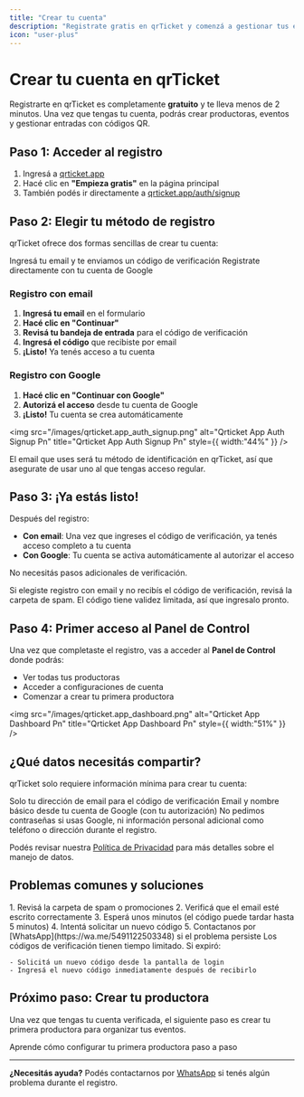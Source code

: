 ```yaml
---
title: "Crear tu cuenta"
description: "Registrate gratis en qrTicket y comenzá a gestionar tus eventos en minutos"
icon: "user-plus"
---
```


# Crear tu cuenta en qrTicket

Registrarte en qrTicket es completamente **gratuito** y te lleva menos de 2 minutos. Una vez que tengas tu cuenta, podrás crear productoras, eventos y gestionar entradas con códigos QR.

## Paso 1: Acceder al registro

1. Ingresá a [qrticket.app](https://qrticket.app)
2. Hacé clic en **"Empieza gratis"** en la página principal
3. También podés ir directamente a [qrticket.app/auth/signup](https://qrticket.app/auth/signup)

## Paso 2: Elegir tu método de registro

qrTicket ofrece dos formas sencillas de crear tu cuenta:

<CardGroup cols={2}>
  <Card title="Con email" icon="envelope">
    Ingresá tu email y te enviamos un código de verificación
  </Card>
  <Card title="Con Google" icon="google">
    Registrate directamente con tu cuenta de Google
  </Card>
</CardGroup>

### Registro con email

1. **Ingresá tu email** en el formulario
2. **Hacé clic en "Continuar"**
3. **Revisá tu bandeja de entrada** para el código de verificación
4. **Ingresá el código** que recibiste por email
5. **¡Listo\!** Ya tenés acceso a tu cuenta

### Registro con Google

1. **Hacé clic en "Continuar con Google"**
2. **Autorizá el acceso** desde tu cuenta de Google
3. **¡Listo\!** Tu cuenta se crea automáticamente

<img
  src="/images/qrticket.app_auth_signup.png"
  alt="Qrticket App Auth Signup Pn"
  title="Qrticket App Auth Signup Pn"
  style={{ width:"44%" }}
/>

<Note>
  El email que uses será tu método de identificación en qrTicket, así que
  asegurate de usar uno al que tengas acceso regular.
</Note>

## Paso 3: ¡Ya estás listo\!

Después del registro:

- **Con email**: Una vez que ingreses el código de verificación, ya tenés acceso completo a tu cuenta
- **Con Google**: Tu cuenta se activa automáticamente al autorizar el acceso

No necesitás pasos adicionales de verificación.

<Warning>
  Si elegiste registro con email y no recibís el código de verificación, revisá la carpeta de spam. El código tiene validez limitada, así que ingresalo pronto.
</Warning>

## Paso 4: Primer acceso al Panel de Control

Una vez que completaste el registro, vas a acceder al **Panel de Control** donde podrás:

- Ver todas tus productoras
- Acceder a configuraciones de cuenta
- Comenzar a crear tu primera productora

<img
  src="/images/qrticket.app_dashboard.png"
  alt="Qrticket App Dashboard Pn"
  title="Qrticket App Dashboard Pn"
  style={{ width:"51%" }}
/>

## ¿Qué datos necesitás compartir?

qrTicket solo requiere información mínima para crear tu cuenta:

<CardGroup cols={2}>
  <Card title="Con email" icon="envelope">
    Solo tu dirección de email para el código de verificación
  </Card>
  <Card title="Con Google" icon="google">
    Email y nombre básico desde tu cuenta de Google (con tu autorización)
  </Card>
</CardGroup>

<Note>
  No pedimos contraseñas si usas Google, ni información personal adicional como
  teléfono o dirección durante el registro.
</Note>

Podés revisar nuestra [Política de Privacidad](https://qrticket.app/privacy) para más detalles sobre el manejo de datos.

## Problemas comunes y soluciones

<AccordionGroup>
  <Accordion title="No recibo el código de verificación por email">
    1. Revisá la carpeta de spam o promociones
    2. Verificá que el email esté escrito correctamente
    3. Esperá unos minutos (el código puede tardar hasta 5 minutos)
    4. Intentá solicitar un nuevo código
    5. Contactanos por [WhatsApp](https://wa.me/5491122503348) si el problema persiste
  </Accordion>
  <Accordion title="El código de verificación expiró">
    Los códigos de verificación tienen tiempo limitado. Si expiró:

    - Solicitá un nuevo código desde la pantalla de login
    - Ingresá el nuevo código inmediatamente después de recibirlo
  </Accordion>
</AccordionGroup>

## Próximo paso: Crear tu productora

Una vez que tengas tu cuenta verificada, el siguiente paso es crear tu primera productora para organizar tus eventos.

<Card title="Crear productora" icon="building" href="/create-organization">
  Aprende cómo configurar tu primera productora paso a paso
</Card>

---

**¿Necesitás ayuda?** Podés contactarnos por [WhatsApp](https://wa.me/5491122503348) si tenés algún problema durante el registro.